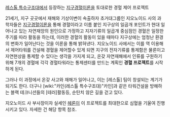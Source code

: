 [[레스톨 특수구조대]]에서 등장하는 [[지구경혈이론]]을 토대로한 경혈 제어 프로젝트 

21세기, 지구 곳곳에서 재해와 기상이변이 속출하자 초거대그룹인 지오노이드 사의 과학자들은 [[지구경혈이론]]을 통해 경혈이라고 이름 붙인 지구상의 일곱개 포인트가 현대 일어나고 있는 자연재앙의 원인으로 가정하고 지자기류의 일곱개 중심점인 경혈은 일정한 주기를 따라 활동을 하는데, 이러한 경혈의 활동이 있을 때마다 지구상에는 엄청난 환경의 변화가 일어난다는 것을 이론을 통해 밝혀낸다.
지오노이드 사에서는 이를 역 이용해서 제어타워를 건설해 경혈을 제어할수 있게 되면 지구의 전자기류를 통제함은 물론이고 자연현상을 통제할 수 있다는 생각을 가지게 되고, 온갖 자연재해에서 인류를 구원하기 위해 7개의 경혈에 각각 경혈타워라는 통제센터를 만드는 계획인 '''경혈 프로젝트'''를 시작하게 된다. 

그러나 이 과정에서 온갖 사고와 재해가 일어나고, 이는 [레스톨] 팀이 창설되는 계기가 되기도 한다. 더구나 [wiki:"카인(레스톨 특수구조대)"카인]과 같은 타워건설을 방해하는 블랙 테크니션들의 [테러]활동등, 순탄치 않은 길을 걷고 있다.

지오노이드 사 부사장이자 실세인 [[헤론]]이 이 프로젝트를 최대한으로 심혈을 기울여 진행시키고 있다. 자세한 건 해당 항목 참조.
